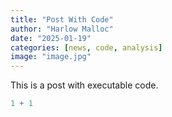 ```yaml
---
title: "Post With Code"
author: "Harlow Malloc"
date: "2025-01-19"
categories: [news, code, analysis]
image: "image.jpg"
---
```


This is a post with executable code.

```r
1 + 1
```
